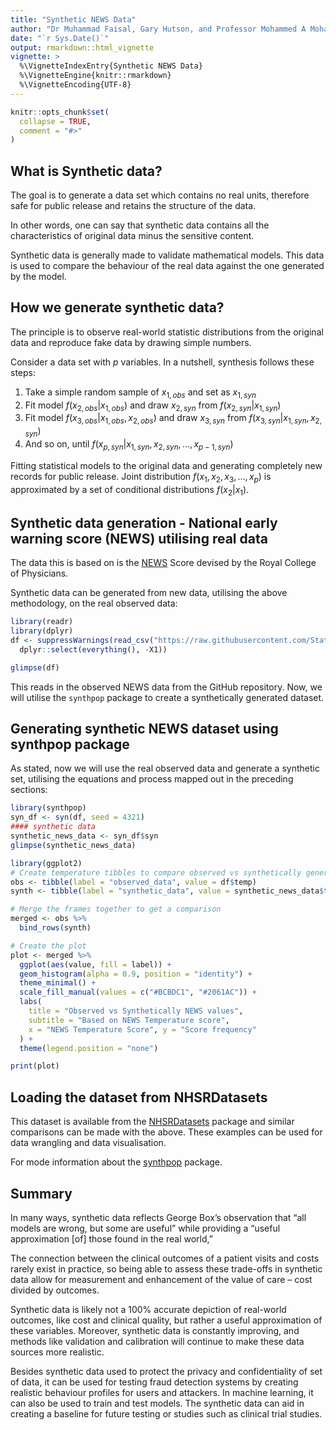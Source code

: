 ```yaml
---
title: "Synthetic NEWS Data"
author: "Dr Muhammad Faisal, Gary Hutson, and Professor Mohammed A Mohammed"
date: "`r Sys.Date()`"
output: rmarkdown::html_vignette
vignette: >
  %\VignetteIndexEntry{Synthetic NEWS Data}
  %\VignetteEngine{knitr::rmarkdown}
  %\VignetteEncoding{UTF-8}
---
```


```r
knitr::opts_chunk$set(
  collapse = TRUE,
  comment = "#>"
)
```

## What is Synthetic data?

The goal is to generate a data set which contains no real units, therefore safe for public release and retains the structure of the data.

In other words, one can say that synthetic data contains all the characteristics of original data minus the sensitive content. 

Synthetic data is generally made to validate mathematical models. This data is used to compare the behaviour of the real data against the one generated by the model.


## How we generate synthetic data?

The principle is to observe real-world statistic distributions from the original data and reproduce fake data by drawing simple numbers.

Consider a data set with $p$  variables. In a nutshell, synthesis follows these steps:

1.	Take a simple random sample of $x_{1,obs}$  and set as $x_{1,syn}$ 
2.	Fit model $f(x_{2,obs}|x_{1,obs})$  and draw $x_{2,syn}$  from  $f(x_{2,syn}|x_{1,syn})$
3.	Fit model  $f(x_{3,obs}|x_{1,obs},x_{2,obs})$ and draw $x_{3,syn}$  from   $f(x_{3,syn}|x_{1,syn},x_{2,syn})$
4.	And so on, until $f(x_{p,syn}|x_{1,syn},x_{2,syn},...,x_{p-1,syn})$ 

Fitting statistical models to the original data and generating completely new records for public release. 
Joint distribution $f(x_1,x_2,x_3,…,x_p)$ is approximated by a set of conditional distributions $f(x_2|x_1)$.


## Synthetic data generation - National early warning score (NEWS) utilising real data

The data this is based on is the [NEWS](https://www.rcplondon.ac.uk/projects/outputs/national-early-warning-score-news-2) Score devised by the Royal College of Physicians.

Synthetic data can be generated from new data, utilising the above methodology, on the real observed data:

```r
library(readr)
library(dplyr)
df <- suppressWarnings(read_csv("https://raw.githubusercontent.com/StatsGary/SyntheticNEWSData/main/observed_news_data.csv") %>%
  dplyr::select(everything(), -X1))

glimpse(df)
```

This reads in the observed NEWS data from the GitHub repository. Now, we will utilise the `synthpop` package to create a synthetically generated dataset. 

## Generating synthetic NEWS dataset using synthpop package

As stated, now we will use the real observed data and generate a synthetic set, utilising the equations and process mapped out in the preceding sections:

```r
library(synthpop)
syn_df <- syn(df, seed = 4321)
#### synthetic data
synthetic_news_data <- syn_df$syn
glimpse(synthetic_news_data)
```

```r
library(ggplot2)
# Create temperature tibbles to compare observed vs synthetically generated labels
obs <- tibble(label = "observed_data", value = df$temp)
synth <- tibble(label = "synthetic_data", value = synthetic_news_data$temp)

# Merge the frames together to get a comparison
merged <- obs %>%
  bind_rows(synth)

# Create the plot
plot <- merged %>%
  ggplot(aes(value, fill = label)) +
  geom_histogram(alpha = 0.9, position = "identity") +
  theme_minimal() +
  scale_fill_manual(values = c("#BCBDC1", "#2061AC")) +
  labs(
    title = "Observed vs Synthetically NEWS values",
    subtitle = "Based on NEWS Temperature score",
    x = "NEWS Temperature Score", y = "Score frequency"
  ) +
  theme(legend.position = "none")

print(plot)
```


## Loading the dataset from NHSRDatasets

This dataset is available from the [NHSRDatasets](https://CRAN.R-project.org/package=NHSRdatasets) package and similar comparisons can be made with the above. These examples can be used for data wrangling and data visualisation. 

For mode information about the [synthpop](http://gradientdescending.com/generating-synthetic-data-sets-with-synthpop-in-r/) package.

## Summary

In many ways, synthetic data reflects George Box’s observation that “all models are wrong, but some are useful” while providing a “useful approximation [of] those found in the real world,” 

The connection between the clinical outcomes of a patient visits and costs rarely exist in practice, so being able to assess these trade-offs in synthetic data allow for measurement and enhancement of the value of care – cost divided by outcomes.

Synthetic data is likely not a 100% accurate depiction of real-world outcomes, like cost and clinical quality, but rather a useful approximation of these variables. Moreover, synthetic data is constantly improving, and methods like validation and calibration will continue to make these data sources more realistic. 

Besides synthetic data used to protect the privacy and confidentiality of set of data, it can be used for testing fraud detection systems by creating realistic behaviour profiles for users and attackers. In machine learning, it can also be used to train and test models. The synthetic data can aid in creating a baseline for future testing or studies such as clinical trial studies.
